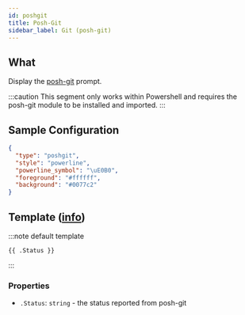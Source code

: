 ```yaml
---
id: poshgit
title: Posh-Git
sidebar_label: Git (posh-git)
---
```


## What

Display the [posh-git][posh-git] prompt.

:::caution
This segment only works within Powershell and requires the posh-git module to be installed and imported.
:::

## Sample Configuration

```json
{
  "type": "poshgit",
  "style": "powerline",
  "powerline_symbol": "\uE0B0",
  "foreground": "#ffffff",
  "background": "#0077c2"
}
```

## Template ([info][templates])

:::note default template

``` template
{{ .Status }}
```

:::

### Properties

- `.Status`: `string` - the status reported from posh-git

[posh-git]: https://github.com/dahlbyk/posh-git
[templates]: /docs/configuration/templates
